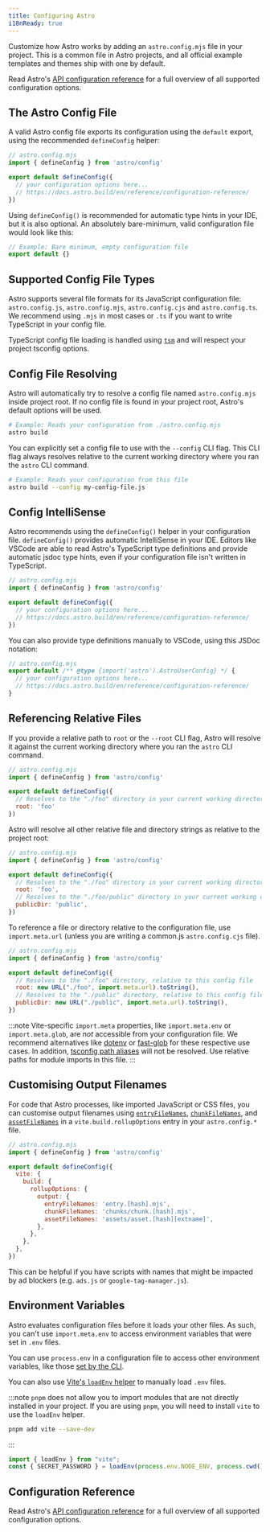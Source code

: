 ```yaml
---
title: Configuring Astro
i18nReady: true
---
```


Customize how Astro works by adding an `astro.config.mjs` file in your project. This is a common file in Astro projects, and all official example templates and themes ship with one by default.

<ReadMore>Read Astro's [API configuration reference](/en/reference/configuration-reference/) for a full overview of all supported configuration options.</ReadMore>

## The Astro Config File

A valid Astro config file exports its configuration using the `default` export, using the recommended `defineConfig` helper:

```js
// astro.config.mjs
import { defineConfig } from 'astro/config'

export default defineConfig({
  // your configuration options here...
  // https://docs.astro.build/en/reference/configuration-reference/
})
```

Using `defineConfig()` is recommended for automatic type hints in your IDE, but it is also optional. An absolutely bare-minimum, valid configuration file would look like this:

```js title="astro.config.mjs"
// Example: Bare minimum, empty configuration file
export default {}
```

## Supported Config File Types

Astro supports several file formats for its JavaScript configuration file: `astro.config.js`, `astro.config.mjs`, `astro.config.cjs` and `astro.config.ts`. We recommend using `.mjs` in most cases or `.ts` if you want to write TypeScript in your config file.

TypeScript config file loading is handled using [`tsm`](https://github.com/lukeed/tsm) and will respect your project tsconfig options.
## Config File Resolving

Astro will automatically try to resolve a config file named `astro.config.mjs` inside project root. If no config file is found in your project root, Astro's default options will be used.

```bash
# Example: Reads your configuration from ./astro.config.mjs
astro build
```

You can explicitly set a config file to use with the `--config` CLI flag. This CLI flag always resolves relative to the current working directory where you ran the `astro` CLI command.

```bash
# Example: Reads your configuration from this file
astro build --config my-config-file.js
```

## Config IntelliSense

Astro recommends using the `defineConfig()` helper in your configuration file. `defineConfig()` provides automatic IntelliSense in your IDE. Editors like VSCode are able to read Astro's TypeScript type definitions and provide automatic jsdoc type hints, even if your configuration file isn't written in TypeScript.

```js
// astro.config.mjs
import { defineConfig } from 'astro/config'

export default defineConfig({
  // your configuration options here...
  // https://docs.astro.build/en/reference/configuration-reference/
})
```

You can also provide type definitions manually to VSCode, using this JSDoc notation:

```js
// astro.config.mjs
export default /** @type {import('astro').AstroUserConfig} */ {
  // your configuration options here...
  // https://docs.astro.build/en/reference/configuration-reference/
}
```

## Referencing Relative Files

If you provide a relative path to `root` or the `--root` CLI flag, Astro will resolve it against the current working directory where you ran the `astro` CLI command.

```js
// astro.config.mjs
import { defineConfig } from 'astro/config'

export default defineConfig({
  // Resolves to the "./foo" directory in your current working directory
  root: 'foo'
})
```

Astro will resolve all other relative file and directory strings as relative to the project root:

```js
// astro.config.mjs
import { defineConfig } from 'astro/config'

export default defineConfig({
  // Resolves to the "./foo" directory in your current working directory
  root: 'foo',
  // Resolves to the "./foo/public" directory in your current working directory
  publicDir: 'public',
})
```

To reference a file or directory relative to the configuration file, use `import.meta.url` (unless you are writing a common.js `astro.config.cjs` file).

```js "import.meta.url"
// astro.config.mjs
import { defineConfig } from 'astro/config'

export default defineConfig({
  // Resolves to the "./foo" directory, relative to this config file
  root: new URL("./foo", import.meta.url).toString(),
  // Resolves to the "./public" directory, relative to this config file
  publicDir: new URL("./public", import.meta.url).toString(),
})
```

:::note 
Vite-specific `import.meta` properties, like `import.meta.env` or `import.meta.glob`, are _not_ accessible from your configuration file. We recommend alternatives like [dotenv](https://github.com/motdotla/dotenv) or [fast-glob](https://github.com/mrmlnc/fast-glob) for these respective use cases. In addition, [tsconfig path aliases](https://www.typescriptlang.org/tsconfig#paths) will not be resolved. Use relative paths for module imports in this file.
:::

## Customising Output Filenames

For code that Astro processes, like imported JavaScript or CSS files, you can customise output filenames using [`entryFileNames`](https://rollupjs.org/guide/en/#outputentryfilenames), [`chunkFileNames`](https://rollupjs.org/guide/en/#outputchunkfilenames), and [`assetFileNames`](https://rollupjs.org/guide/en/#outputassetfilenames) in a `vite.build.rollupOptions` entry in your `astro.config.*` file.

```js ins={9-11}
// astro.config.mjs
import { defineConfig } from 'astro/config'

export default defineConfig({
  vite: {
    build: {
      rollupOptions: {
        output: {
          entryFileNames: 'entry.[hash].mjs',
          chunkFileNames: 'chunks/chunk.[hash].mjs',
          assetFileNames: 'assets/asset.[hash][extname]',
        },
      },
    },
  },
})
```

This can be helpful if you have scripts with names that might be impacted by ad blockers (e.g. `ads.js` or `google-tag-manager.js`).

## Environment Variables
Astro evaluates configuration files before it loads your other files. As such, you can't use `import.meta.env` to access environment variables that were set in `.env` files. 

You can use `process.env` in a configuration file to access other environment variables, like those [set by the CLI](/en/guides/environment-variables/#using-the-cli).

You can also use [Vite's `loadEnv` helper](https://main.vitejs.dev/config/#using-environment-variables-in-config) to manually load `.env` files.

:::note
`pnpm` does not allow you to import modules that are not directly installed in your project. If you are using `pnpm`, you will need to install `vite` to use the `loadEnv` helper.
```sh
pnpm add vite --save-dev
```
:::

```js title="astro.config.mjs"
import { loadEnv } from "vite";
const { SECRET_PASSWORD } = loadEnv(process.env.NODE_ENV, process.cwd(), "");
```

## Configuration Reference

<ReadMore>Read Astro's [API configuration reference](/en/reference/configuration-reference/) for a full overview of all supported configuration options.</ReadMore>

